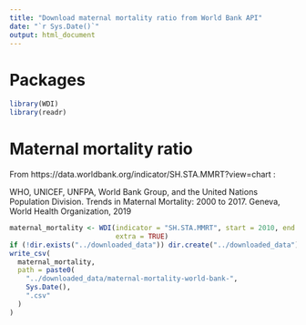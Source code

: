 ```yaml
---
title: "Download maternal mortality ratio from World Bank API"
date: "`r Sys.Date()`"
output: html_document
---
```


# Packages

```r
library(WDI)
library(readr)
```

# Maternal mortality ratio

From https://data.worldbank.org/indicator/SH.STA.MMRT?view=chart :

WHO, UNICEF, UNFPA, World Bank Group, and the United Nations Population Division. Trends in Maternal Mortality: 2000 to 2017. Geneva, World Health Organization, 2019

```r
maternal_mortality <- WDI(indicator = "SH.STA.MMRT", start = 2010, end = 2020, 
                          extra = TRUE)
if (!dir.exists("../downloaded_data")) dir.create("../downloaded_data")
write_csv(
  maternal_mortality, 
  path = paste0(
    "../downloaded_data/maternal-mortality-world-bank-", 
    Sys.Date(), 
    ".csv"
  )
)
```
